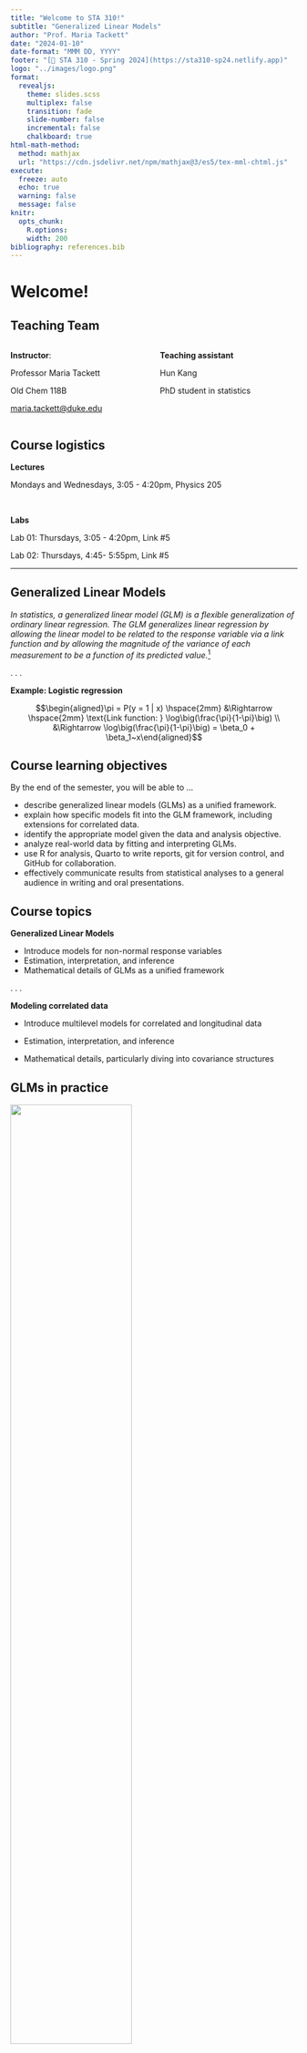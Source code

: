 ```yaml
---
title: "Welcome to STA 310!"
subtitle: "Generalized Linear Models"
author: "Prof. Maria Tackett"
date: "2024-01-10"
date-format: "MMM DD, YYYY"
footer: "[🔗 STA 310 - Spring 2024](https://sta310-sp24.netlify.app)"
logo: "../images/logo.png"
format: 
  revealjs:
    theme: slides.scss
    multiplex: false
    transition: fade
    slide-number: false
    incremental: false 
    chalkboard: true
html-math-method:
  method: mathjax
  url: "https://cdn.jsdelivr.net/npm/mathjax@3/es5/tex-mml-chtml.js"
execute:
  freeze: auto
  echo: true
  warning: false
  message: false
knitr:
  opts_chunk: 
    R.options:      
    width: 200
bibliography: references.bib
---
```


# Welcome!

## Teaching Team

::: columns
::: {.column width="50%"}
**Instructor**:

Professor Maria Tackett

Old Chem 118B

[maria.tackett\@duke.edu](mailto:maria.tackett@duke.edu)
:::

::: {.column width="50%"}
**Teaching assistant**

Hun Kang

PhD student in statistics
:::
:::

## Course logistics

**Lectures**

Mondays and Wednesdays, 3:05 - 4:20pm, Physics 205

<br>

**Labs**

Lab 01: Thursdays, 3:05 - 4:20pm, Link #5

Lab 02: Thursdays, 4:45- 5:55pm, Link #5

------------------------------------------------------------------------

## Generalized Linear Models

*In statistics, a generalized linear model (GLM) is a flexible generalization of ordinary linear regression. The GLM generalizes linear regression by allowing the linear model to be related to the response variable via a link function and by allowing the magnitude of the variance of each measurement to be a function of its predicted value.*[^1]

[^1]: Souce: [Generalized linear model](https://en.wikipedia.org/wiki/Generalized_linear_model)

. . .

**Example: Logistic regression**

$$\begin{aligned}\pi = P(y = 1 | x) \hspace{2mm} &\Rightarrow \hspace{2mm} \text{Link function: } \log\big(\frac{\pi}{1-\pi}\big) \\
&\Rightarrow \log\big(\frac{\pi}{1-\pi}\big) = \beta_0 + \beta_1~x\end{aligned}$$

## Course learning objectives {.midi}

By the end of the semester, you will be able to ...

::: incremental
-   describe generalized linear models (GLMs) as a unified framework.
-   explain how specific models fit into the GLM framework, including extensions for correlated data.
-   identify the appropriate model given the data and analysis objective.
-   analyze real-world data by fitting and interpreting GLMs.
-   use R for analysis, Quarto to write reports, git for version control, and GitHub for collaboration.
-   effectively communicate results from statistical analyses to a general audience in writing and oral presentations.
:::

## Course topics

**Generalized Linear Models**

-   Introduce models for non-normal response variables
-   Estimation, interpretation, and inference
-   Mathematical details of GLMs as a unified framework

. . .

**Modeling correlated data**

-   Introduce multilevel models for correlated and longitudinal data

-   Estimation, interpretation, and inference

-   Mathematical details, particularly diving into covariance structures

## GLMs in practice {.small}

![](images/01/rhd-article.png){fig-align="center" width="65%"}

*"...we used **negative binomial regression** to model the association between the number of questions produced, race, and group after adjusting for the additional covariates age and years of education. **Poisson and zero-inflated Poisson regression models** were also considered...the negative binomial model was a good fit for the data given the **overdispersion** in the distribution of number of questions asked."[^2]*

[^2]: Fannin, D. K., Elleby, J., Tackett, M., & Minga, J. (2023). [Intersectionality of Race and Question-Asking in Women After Right Hemisphere Brain Damage](https://search-ebscohost-com.proxy.lib.duke.edu/login.aspx?direct=true&db=a9h&AN=161407156&site=ehost-live&scope=site). Journal of Speech, Language, and Hearing Research, 66(1), 314-324.

## GLMs in practice {.small}

![](images/01/ncaa-fouls-article.png){fig-align="center" width="90%"}

*" ...a **logistic regression model** is used to test
how the likelihood of a foul is affected by which team is the home team, the foul differential, and the score differential...The logistic regression was run under several specifications ... using **clustered observation standard errors**, with each game as a cluster. This is done as an attempt to adjust for the fact that **observations may not be independent** as required under the logistic specification.[^3]*

[^3]: Anderson, K. J., & Pierce, D. A. (2009). Officiating bias: [The effect of foul differential on foul calls in NCAA basketball](https://search-ebscohost-com.proxy.lib.duke.edu/login.aspx?direct=true&db=s3h&AN=39982562&site=ehost-live&scope=site). Journal of sports sciences, 27(7), 687-694.

<!--[ Add some examples of GLMs]-->

<!--Poisson regression or gamma? - RHD paper?-->

<!--Longitudinal modeling?-->

<!--Sports data-->

# Meet your classmates!

## Meet your classmates!

-   Get in groups of 2 - 3

-   Each person in the group...

    -   Introduce yourself
    -   Share a boring fact about yourself

-   Everyone will introduce one person from your group to the class

# Course details

## Pre-reqs

**Pre-reqs**

STA 210 and STA 230 / STA 240

<br>

<u>**Background knowledge**</u>

::: columns
::: {.column width="45%"}
**Statistical methods**

-   Linear and logistic regression
-   Statistical inference
-   Basic understanding of random variables
:::

::: {.column width="45%"}
**Computing**

-   Using R for data analysis
-   Writing reports using Quarto
-   Version control and collaboration using GitHub
:::
:::

## Course toolkit

![](images/01/website.png){fig-alt="Homepage of STA 310 home page" fig-align="center"}

<center>[sta310-sp24.netlify.app](https://sta310-sp24.netlify.app)</center>

## Course toolkit

**Canvas**: [canvas.duke.edu/courses/25310](https://canvas.duke.edu/courses/25310)

-   Announcements
-   Gradebook

**GitHub**: [github.com/sta310-sp24](https://github.com/sta310-sp24)

-   Homework and projects

**Slack** (link in Canvas)

-   Class discussion forum

## Class Meetings

::: columns
::: {.column width="50%"}
**Lectures**

-   Some traditional lecture
-   Short individual and group activities
-   Bring fully-charged laptop / tablet to use R
:::

::: {.column width="50%"}
**Labs (start January 18)**

-   Work on class assignments with TA support
-   Work on projects with teammates
:::
:::

<br>

<center>**Attendance is strongly expected (if you are healthy!)**</center>

## Readings

::: columns
::: {.column width="30%"}
![](images/01/bmlr.jpeg){fig-alt="Cover of the book Beyond Multiple Linear Regression" fig-align="center"}
:::

::: {.column width="70%"}
-   Primary textbook: [*Beyond Multiple Linear Regression*](https://bookdown.org/roback/bookdown-BeyondMLR/) by Roback and Legler

-   Other texts:

    -   [*R for Data Science (2nd edition)*](https://r4ds.hadley.nz/) by Wickham, Çetinkaya-Rundel, and Grolemund

    -   [Tidy Modeling with R](https://www.tmwr.org/) by Kuhn and Silge

-   Articles and videos periodically assigned
:::
:::

# Computing toolkit

## R and RStudio

`r emo::ji("one")` Install R and RStudio on your laptop

-   [Click here](../computing.html) for instructions to install RStudio and configure git

<br>

**or**

<br>

`r emo::ji("two")` Access RStudio through [Docker container](https://cmgr.oit.duke.edu/containers) provided by Duke OIT

-   Reserve a generic **RStudio** container (there is no course specific container)

## GitHub

-   GitHub course organization: [github.com/sta310-sp24](https://github.com/sta310-sp24)

-   Will receive and submit assignments through a private GitHub repo in the course Github organization

-   Will receive assignment feedback as a GitHub issue. Final grades on each assignment will be available in Canvas

-   All work and feedback are private

## Slack

-   Online discussion forum (like Piazza, Ed Discussion, etc.)

-   Platform to ask questions about course content, logistics, assignments, etc.

-   Content organized by channels. Before posting, please browse previous posts to see if your question has already been answered. If not, please post your question in the relevant channel.

-   Questions about grades, absences, and other private matters should be emailed to me with "STA 310" in the subject line.

# Activities & Assessment

## Homework (40%)

-   6 individual assignments
-   Combination of conceptual questions, guided analyses, and open-ended analyses
-   Will be submitted in your private GitHub repo
-   Lowest homework grade is dropped

## Quizzes (20%)

-   6 individual online quizzes

-   Covers content since the previous quiz, including readings, lecture notes, in-class activities, and homework

-   Lowest quiz grade is dropped

## Projects {.midi}

-   **Project 01 (Team project, 10%)**

    -   Team project to read and evaluate academic article that includes model for non-normal response variable
    -   Includes in-class presentation and short write up

-   **Project 02 (Team project, 10%)**

    -   Team project to evaluate article and conduct analysis focused on models for correlated data
    -   Includes in-class presentation and short write up

-   **Final project (20%)**

    -   Individual project to apply what you've learned to analyze correlated data

    -   Includes write up

## Grading

Final grades will be calculated as follows

| Category      | Percentage |
|---------------|------------|
| Homework      | 40%        |
| Project 01    | 10%        |
| Project 02    | 10%        |
| Final project | 20%        |
| Quizzes       | 20%        |

<br>

See [syllabus](https://sta310-sp24.netlify.app/syllabus/#grading) for letter grade thresholds.

# Course community

## Course community

-   Uphold the Duke Community Standard:

    > ::: nonincremental
    > -   I will not lie, cheat, or steal in my academic endeavors;
    > -   I will conduct myself honorably in all my endeavors;
    > -   I will act if the Standard is compromised.
    > :::

<br>

-   Commit to respect, honor, and celebrate our diverse community

-   Commit to being part of a learning environment that is welcoming and accessible to everyone

## Accessibility

-   The [Student Disability Access Office (SDAO)](https://access.duke.edu/students) is available to ensure that students are able to engage with their courses and related assignments.

-   If you have documented accommodations from SDAO, please send the documentation as soon as possible.

-   I am committed to making all course activities and materials accessible. If any course component is not accessible to you in any way, please don’t hesitate to let me know.

## Support {.midi}

-   **Office hours** to meet with a member of the teaching team.

    -   Find the schedule in the syllabus and [course webpage](https://sta310-sp24.netlify.app/course-overview)
    -   Office hours begin January 16
    -   Please email me if you'd like to meet before then

-   **Slack** for questions about course logistics, content, and assignments

-   **Email** for questions not appropriate for Slack, e.g., regarding personal matters or grades

    -   Please put **STA 310** in the subject line

See the [syllabus](https://sta310-sp24.netlify.app/syllabus/#additional-support) and [support](https://sta310-sp24.netlify.app/support) page for additional academic and mental health and wellness resources

# Course policies

## COVID-19 and other illness

-   Please do not come to class if you have tested positive for COVID-19, have possible symptoms and have not yet been tested, or have other illness.

-   Read and follow the university guidelines regarding COVID-19 at [coronavirus.duke.edu](https://coronavirus.duke.edu/).

## Late work {.midi}

-   Homework will be accepted up to 48 hours after the deadline. There will be a 5% deduction for each 24-hour period the assignment is late.

-   No late work is accepted on quizzes, and there are no makeups for missed quizzes.

-   Late policy for projects:

    -   **Presentation:** Late presentations are not accepted and there are no make ups for missed presentations.

    -   **Write up:** There will be a 5% deduction for write ups submitted late but the same day, a 10% deduction for write ups submitted the next day, and a 15% deduction for write ups submitted two days late (by 11:59pm). No credit given for write ups submitted more than 2 days after the deadline.

    -   **Peer evaluation:** No late work is accepted on peer evaluations.

## Academic integrity and collaboration {.midi}

-   The homework assignments must be completed individually and you are welcomed to discuss the assignment with classmates at a high level.
-   You may not discuss or otherwise work with others on quizzes.
-   For the projects collaboration within teams is not only allowed, but expected. Communication between teams at a high level is also allowed however you may not share code or components of the project across teams.
-   **Reusing code**: Unless explicitly stated otherwise, you may make use of online resources (e.g. StackOverflow) for coding examples on assignments. If you directly use code from an outside source (or use it as inspiration), you must explicitly cite where you obtained the code.

## Use of artificial intelligence (AI) {.midi}

-   You should treat AI tools, such as ChatGPT, the same as other online resources.

-   There are two guiding principles that govern how you can use AI in this course:[^4]

    -   \(1\) *Cognitive dimension:* Working with AI should not reduce your ability to think clearly. We will practice using AI to facilitate—rather than hinder—learning.

    -   \(2\) *Ethical dimension***:** Students using AI should be transparent about their use and make sure it aligns with academic integrity.

[^4]: These guiding principles are based on [*Course Policies related to ChatGPT and other AI Tools*](https://docs.google.com/document/d/1WpCeTyiWCPQ9MNCsFeKMDQLSTsg1oKfNIH6MzoSFXqQ/preview) developed by Joel Gladd, Ph.D.[↩︎](https://sta101-f23.github.io/course-syllabus.html#fnref1)

## Use of artificial intelligence (AI)

✅ **AI tools for code:** You may make use of the technology for coding examples on assignments; if you do so, you must explicitly cite where you obtained the code.

❌ **No AI tools for narrative:** Unless instructed otherwise, AI is [**not**]{.underline} permitted for writing narrative on assignments.

<br>

::: callout-important
In general, you may use AI as a resource as you complete assignments but not to answer the exercises for you. You are ultimately responsible for the work you turn in; it should reflect your understanding of the course content.
:::

# Questions?

## Set up course toolkit

See announcement on Canvas and complete the following:

-   Sign up for Slack
-   Complete STA 310 Student Survey
    -   Need to provide GitHub username. If you do not have a GitHub username, go to [github.com](https://github.com) to sign up and [click here](https://happygitwithr.com/github-acct.html?q=username#username-advice) for advice on making a username.

## Next Class 

(Wednesday, January 17)

-   Understand statistical models

-   Review multiple linear regression

## To do before next time 

-   Install RStudio and configure git (or reserve container). See [computing](../computing.html) page for instructions.

    -   Will do application exercise next class

-   Read [syllabus](../syllabus.html) and let me know if you have any questions

-   See [Prepare for Jan 17 lecture](../prepare/jan-17.html)

